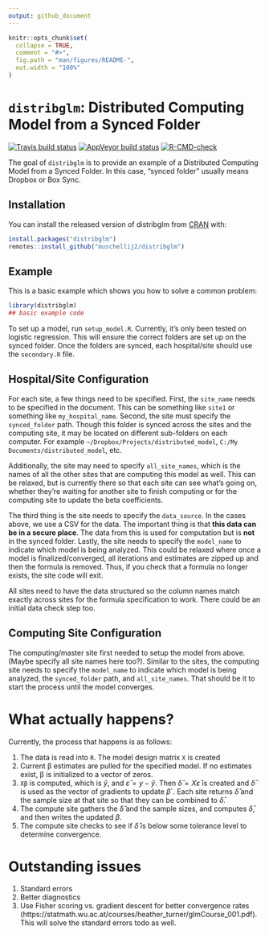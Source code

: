 ```yaml
---
output: github_document
---
```


<!-- README.md is generated from README.Rmd. Please edit that file -->

```r
knitr::opts_chunk$set(
  collapse = TRUE,
  comment = "#>",
  fig.path = "man/figures/README-",
  out.width = "100%"
)
```

# `distribglm`: Distributed Computing Model from a Synced Folder

<!-- badges: start -->
[![Travis build status](https://travis-ci.com/muschellij2/distribglm.svg?branch=master)](https://travis-ci.com/muschellij2/distribglm)
[![AppVeyor build status](https://ci.appveyor.com/api/projects/status/github/muschellij2/distribglm?branch=master&svg=true)](https://ci.appveyor.com/project/muschellij2/distribglm)
[![R-CMD-check](https://github.com/muschellij2/distribglm/workflows/R-CMD-check/badge.svg)](https://github.com/muschellij2/distribglm/actions)
<!-- badges: end -->


The goal of `distribglm` is to provide an example of a Distributed Computing Model from a Synced Folder.  In this case, "synced folder" usually means Dropbox or Box Sync. 


## Installation 

You can install the released version of distribglm from [CRAN](https://CRAN.R-project.org) with:

``` r
install.packages("distribglm")
remotes::install_github("muschellij2/distribglm")
```
## Example

This is a basic example which shows you how to solve a common problem:

```r
library(distribglm)
## basic example code
```


To set up a model, run `setup_model.R`.  Currently, it's only been tested on logistic regression.  This will ensure the correct folders are set up on the synced folder.  Once the folders are synced, each hospital/site should use the `secondary.R` file. 

## Hospital/Site Configuration

For each site, a few things need to be specified.  First, the `site_name` needs to be specified in the document.  This can be something like `site1` or something like `my_hospital_name`.  Second, the site must specify the `synced_folder` path.  Though this folder is synced across the sites and the computing site, it may be located on different sub-folders on each computer.  For example `~/Dropbox/Projects/distributed_model`, `C:/My Documents/distributed_model`, etc.

Additionally, the site may need to specify `all_site_names`, which is the names of all the other sites that are computing this model as well. This can be relaxed, but is currently there so that each site can see what's going on, whether they're waiting for another site to finish computing or for the computing site to update the beta coefficients.

The third thing is the site needs to specify the `data_source`.  In the cases above, we use a CSV for the data.  The important thing is that **this data can be in a secure place**.  The data from this is used for computation but is **not** in the synced folder.  Lastly, the site needs to specify the `model_name` to indicate which model is being analyzed.  This could be relaxed where once a model is finalized/converged, all iterations and estimates are zipped up and then the formula is removed.  Thus, if you check that a formula no longer exists, the site code will exit.

All sites need to have the data structured so the column names match exactly across sites for the formula specification to work.  There could be an initial data check step too.


## Computing Site Configuration
The computing/master site first needed to setup the model from above.  (Maybe specify all site names here too?).   Similar to the sites, the computing site needs to specify the `model_name` to indicate which model is being analyzed, the `synced_folder` path, and `all_site_names`.  That should be it to start the process until the model converges.


# What actually happens?

Currently, the process that happens is as follows:

1. The data is read into `R`.  The model design matrix `X` is created
2. Current β estimates are pulled for the specified model.  If no estimates exist, β is initialized to a vector of zeros. 
3. `Xβ` is computed, which is $\hat{y}$, and $\hat{\varepsilon} = y - \hat{y}$. Then $\hat{\delta} = X\hat{\varepsilon}$ is created and $\bar{\delta}$ is used as the vector of gradients to update $\beta$`.  Each site returns $\hat{\delta}$  and the sample size at that site so that they can be combined to $\bar{\delta}$.
4.  The compute site gathers the $\hat{\delta}$ and the sample sizes, and computes $\bar{\delta}$, and then writes the updated $\beta$.  
5.  The compute site checks to see if $\bar{\delta}$ is below some tolerance level to determine convergence.

# Outstanding issues

1.  Standard errors
2.  Better diagnostics
3.  Use Fisher scoring vs. gradient descent for better convergence rates (https://statmath.wu.ac.at/courses/heather_turner/glmCourse_001.pdf).  This will solve the standard errors todo as well.
